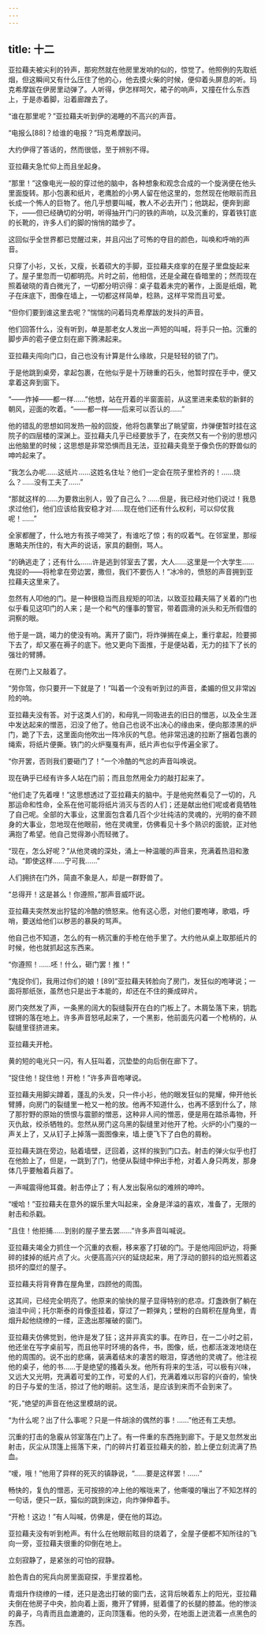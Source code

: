 ```yaml
---
---
---
```

title: 十二
---



亚拉藉夫被尖利的铃声，那宛然就在他房里发响的似的，惊觉了。他照例的先取纸烟，但这瞬间又有什么压住了他的心，他去摸火柴的时候，便仰着头屏息的听。玛克希摩跋在伊房里动弹了。人听得，伊怎样呵欠，裙子的响声，又撞在什么东西上，于是赤着脚，沿着廊蹭去了。

“谁在那里呢？”亚拉藉夫听到伊的渴睡的不高兴的声音。

“电报么[88]？给谁的电报？”玛克希摩跋问。

大约伊得了答话的，然而很低，至于辨别不得。

亚拉藉夫急忙仰上而且坐起身。

“那里！”这像电光一般的穿过他的脑中，各种想象和观念合成的一个旋涡便在他头里面旋转。那小包裹和纸片，老鹰脸的小男人留在他这里的，忽然现在他眼前而且长成一个怖人的巨物了。他几乎想要叫喊，教人不必去开门；他跳起，便奔到廊下，——但已经确切的分明，听得抽开门闩的铁的声响，以及沉重的，穿着铁钉底的长靴的，许多人们的脚的悄悄的踏步了。

这回似乎全世界都已觉醒过来，并且闪出了可怖的夺目的颜色，叫唤和呼哨的声音。

只穿了小衫，又长，又瘦，长着硕大的手脚，亚拉藉夫痉挛的在屋子里盘旋起来了。屋子里忽而一切都明亮。片时之前，他相信，还是全藏在昏暗里的；然而现在照着破晓的青白微光了，一切都分明识得：桌子载着未完的著作，上面是纸烟，靴子在床底下，图像在墙上，一切都这样简单，稔熟，这样平常而且可爱。

“但你们要到谁这里去呢？”惴惴的问着玛克希摩跋的发抖的声音。

他们回答什么，没有听到，单是那老女人发出一声短的叫喊，将手只一拍。沉重的脚步声的雹子便立刻在廊下腾沸起来。

亚拉藉夫闯向门口，自己也没有计算是什么缘故，只是轻轻的锁了门。

于是他跳到桌旁，拿起包裹，在他似乎是十万磅重的石头，他暂时捏在手中，便又拿着这奔到窗下。

“——炸掉——都一样……”他想，站在开着的半窗面前，从这里进来柔软的新鲜的朝风，迎面的吹着。“——都一样——后来可以否认的……”

他的错乱的思想如同发热一般的回旋，他将包裹擎出了眺望窗，炸弹便暂时挂在这院子的四层楼的深渊上。亚拉藉夫几乎已经要放手了，在突然又有一个别的思想闪出他脑里的时候；这思想是非常恐惧而且无法，亚拉藉夫竟至于像负伤的野兽似的呻吟起来了。

“我怎么办呢……这纸片……这姓名住址？他们一定会在院子里检齐的！……烧么？……没有工夫了……”

“那就这样的……为要救出别人，毁了自己么？……但是，我已经对他们说过！我恳求过他们，他们应该给我安稳才对……现在他们还有什么权利，可以仰仗我呢！……”

全家都醒了，什么地方有孩子啼哭了，有谁吃了惊；有的叹着气。在邻室里，那绥惠略夫所住的，有大声的说话，家具的翻倒，骂人。

“的确逃走了；还有什么……许是逃到邻室去了罢，大人……这里是一个大学生……鬼捉的——将枪拿在旁边罢，撒但，我们不要伤人！”冰冷的，愤怒的声音拥到亚拉藉夫这里来了。

忽然有人叩他的门。是一种很稳当而且规矩的叩法，以致亚拉藉夫隔了关着的门也似乎看见这叩门的人来；是一个和气的懂事的警官，带着圆滑的派头和无所假借的洞察的眼。

他于是一跳，竭力的使没有响。离开了窗门，将炸弹搁在桌上，重行拿起，险要掷下去了，却又塞在褥子的底下。他又更向下面推，于是便站着，无力的挂下了长的强壮的臂膊。

在房门上又敲着了。

“劳你驾，你只要开一下就是了！”叫着一个没有听到过的声音，柔媚的但又非常凶险的响。

亚拉藉夫没有答。对于这类人们的，和母乳一同吸进去的旧日的憎恶，以及全生涯中发达起来的憎恶，汩没了他了。他自己也说不出决心的缘由来，便向那漆黑的炉门，跪了下去，这里面向他吹出一阵冷灰的气息。他非常迅速的拉断了捆着包裹的绳索，将纸片便撕。铁门的火炉戛戛有声，纸片声也似乎传遍全家了。

“你开罢，否则我们要砸门了！”一个冷酷的气忿的声音叫唤说。

现在确乎已经有许多人站在门前；而且忽然用全力的敲打起来了。

“他们走了先着哩！”这思想透过了亚拉藉夫的脑中。于是他宛然看见了一切的，凡那运命和性命，全系在他可能将纸片消灭与否的人们；还是献出他们呢或者竟牺牲了自己呢。全部的大事业，这里面包含着几百个少壮纯洁的灵魂的，光明的奋不顾身的大事业，忽地现在他眼前，他在灵魂里，仿佛看见十多个熟识的面貌，正对他满抱了希望。他自己觉得渺小而轻微了。

“现在，怎么好呢？”从他灵魂的深处，涌上一种温暖的声音来，充满着热泪和激动。“即使这样……宁可我……”

人们拥挤在门外，简直不象是人，却是一群野兽了。

“总得开！这是甚么！你遵照，”那声音威吓说。

亚拉藉夫突然发出狞猛的冷酷的愤怒来。他有这心愿，对他们要咆哮，歌唱，呼哨，要送给他们以秽恶的暴戾的骂声。

他自己也不知道，怎么的有一柄沉重的手枪在他手里了。大约他从桌上取那纸片的时候，他也就抓起这东西来。

“你遵照！……呸！什么，砸门罢！推！”

“鬼捉你们，我用过你们的娘！[89]”亚拉藉夫转脸向了房门，发狂似的咆哮说；一面将那纸张，虽然也只是出于本能的，却还在不住的撕成碎片。

房门突然发了声，一条黑的阔大的裂缝裂开在白的门板上了。木屑坠落下来，钥匙铿锵的落在地上。许多声音怒吼起来了，一个黑影，他前面先闪着一个枪柄的，从裂缝里径挤进来。

亚拉藉夫开枪。

黄的短的电光只一闪，有人狂叫着，沉垫垫的向后倒在廊下了。

“捉住他！捉住他！开枪！”许多声音咆哮说。

亚拉藉夫用脚尖蹲着，蓬乱的头发，只一件小衫，他的眼发狂似的晃耀，伸开他长臂膊，向房门的裂缝里一枪又一枪的放。他再不知道什么，也再不感到什么了，除了那狞野的原始的愤恨与震颤的憎恶，这种非人间的憎恶，便是用在踏杀毒物，歼灭仇敌，绞杀牺牲的。忽然从房门这乌黑的裂缝里对他开了枪。火炉的小门戛的一声关上了，又从钉子上掉落一面图像来，墙上便飞下了白色的屑粉。

亚拉藉夫跳在旁边，贴着墙壁，迂回着，这样的挨到门口去。射击的弹火似乎也打在他脸上了，但是，一跳到了门，他便从裂缝中伸出手枪，对着人身只两发，那身体几乎要触着兵器了。

一声喊震得他耳聋。射击停止了；有人发出裂帛似的难辨的呻吟。

“嗳哈！”亚拉藉夫在意外的娱乐里大叫起来，全身是洋溢的喜欢，准备了，无限的射击和杀戳。

“且住！他拒捕……到别的屋子里去罢……”许多声音叫喊说。

亚拉藉夫竭全力抓住一个沉重的衣橱，移来塞了打破的门。于是他闯回炉边，将撕碎的揉掉的纸片点了火。火便高高兴兴的延烧起来，用了浮动的颤抖的焰光照着这损坏的糜烂的屋子。

亚拉藉夫将背脊靠在屋角里，四顾他的周围。

这其间，已经完全明亮了。他原来的愉快的屋子显得特别的悲凉。灯盏跌倒了躺在油洼中间；托尔斯泰的肖像歪挂着，穿过了一颗弹丸；壁粉的白屑积在屋角里，青烟升起他绕缭的一缕，正逸出那摧破的窗门。

亚拉藉夫仿佛觉到，他许是发了狂；这并非真实的事。在昨日，在一二小时之前，他还坐在写字桌前写，而且他平时环境的各件，书，图像，纸，也都活泼泼地绕在他的周围的。说不出的悲痛，装满着结末的凄苦的眼泪，穿透他的灵魂了。他注视他的桌子，他的书……于是绝望的搔着头发。他所有将来的生活，可以极有兴味，又远大又光明，充满着可爱的工作，可爱的人们，充满着难以形容的兴奋的，愉快的日子与爱的生活，掠过了他的眼前。这生活，是应该到来而不会到来了。

“死，”绝望的声音在他这里模胡的说。

“为什么呢？出了什么事呢？只是一件胡涂的偶然的事！……”他还有工夫想。

沉重的打击的急霰从邻室落在门上了。有一件重的东西拖到廊下。于是又忽然发出射击，灰尘从顶篷上摇落下来，门的碎片打着亚拉藉夫的脸，脸上便立刻流满了热血。

“嗳，哦！”他用了异样的死灭的镇静说，“……要是这样罢！……”

畅快的，复仇的憎恶，无可按捺的冲上他的喉咙来了，他嘶嗄的嚷出了不知怎样的一句话，便只一跃，猫似的跳到床边，向炸弹伸着手。

“开枪！这边！”有人叫喊，仿佛是，便在他的耳边。

亚拉藉夫没有听到枪声。有什么在他眼前眩目的烧着了，全屋子便都不知所往的飞向一旁，亚拉藉夫很重的仰倒在地上。

立刻寂静了，是紧张的可怕的寂静。

脸色青白的宪兵向房里面窥探，手里捏着枪。

青烟升作绕缭的一缕，还只是逸出打破的窗门去，这背后映着东上的阳光，亚拉藉夫倒在他房子中央，脸向着上面，撒开了臂膊，挺着僵了的长腿的膝盖。他的惨淡的鼻子，乌青而且血漉漉的，正向顶篷看。他的头旁，在地面上迸流着一点黑色的东西。
